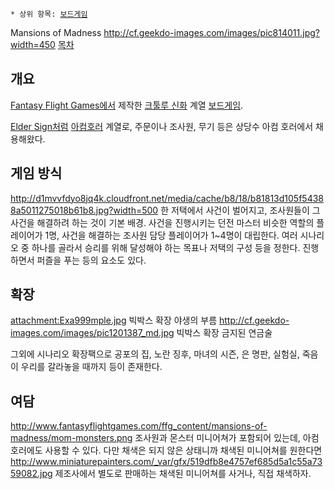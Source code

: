  * 상위 항목: [[보드게임]]
Mansions of Madness
http://cf.geekdo-images.com/images/pic814011.jpg?width=450
[[목차]]
== 개요 ==
[[Fantasy Flight Games]]에서 제작한 [[크툴루 신화]] 계열 [[보드게임]].

[[Elder Sign]]처럼 [[아컴호러]] 계열로, 주문이나 조사원, 무기 등은 상당수 아컴 호러에서 채용해왔다.

== 게임 방식 ==
http://d1mvvfdyo8jq4k.cloudfront.net/media/cache/b8/18/b81813d105f54388a5011275018b61b8.jpg?width=500
한 저택에서 사건이 벌어지고, 조사원들이 그 사건을 해결하려 하는 것이 기본 배경.
사건을 진행시키는 던전 마스터 비슷한 역할의 플레이어가 1명, 사건을 해결하는 조사원 담당 플레이어가 1~4명이 대립한다.
여러 시나리오 중 하나를 골라서 승리를 위해 달성해야 하는 목표나 저택의 구성 등을 정한다.
진행하면서 퍼즐을 푸는 등의 요소도 있다.

== 확장 ==
attachment:Exa999mple.jpg
빅박스 확장 야생의 부름
http://cf.geekdo-images.com/images/pic1201387_md.jpg
빅박스 확장 금지된 연금술

그외에 시나리오 확장팩으로
공포의 집, 노란 징후, 마녀의 시즌, 은 명판, 실험실, 죽음이 우리를 갈라놓을 때까지 등이 존재한다.
== 여담 ==
http://www.fantasyflightgames.com/ffg_content/mansions-of-madness/mom-monsters.png
조사원과 몬스터 미니어쳐가 포함되어 있는데, 아컴 호러에도 사용할 수 있다.
다만 채색은 되지 않은 상태니까 채색된 미니어쳐를 원한다면 
http://www.miniaturepainters.com/_var/gfx/519dfb8e4757ef685d5a1c55a7359082.jpg
제조사에서 별도로 판매하는 채색된 미니어쳐를 사거나, 직접 채색하자.

